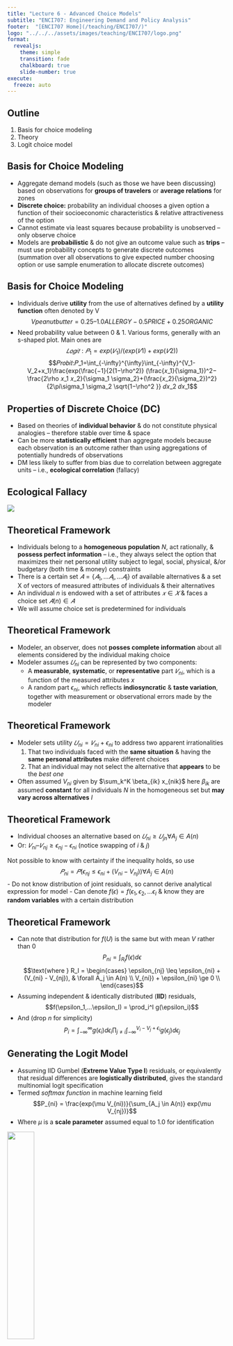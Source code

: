 ```yaml
---
title: "Lecture 6 - Advanced Choice Models"
subtitle: "ENCI707: Engineering Demand and Policy Analysis"
footer:  "[ENCI707 Home](/teaching/ENCI707/)"
logo: "../../../assets/images/teaching/ENCI707/logo.png"
format: 
  revealjs: 
    theme: simple
    transition: fade
    chalkboard: true
    slide-number: true
execute:
  freeze: auto
---
```

## Outline

::: incremental
1.  Basis for choice modeling
2.  Theory
3.  Logit choice model
:::

## Basis for Choice Modeling {.smaller}

-   Aggregate demand models (such as those we have been discussing) based on observations for **groups of travelers** or **average relations** for zones
-   **Discrete choice:** probability an individual chooses a given option a function of their socioeconomic characteristics & relative attractiveness of the option
-   Cannot estimate via least squares because probability is unobserved – only observe choice
-   Models are **probabilistic** & do not give an outcome value such as **trips** – must use probability concepts to generate discrete outcomes (summation over all observations to give expected number choosing option or use sample enumeration to allocate discrete outcomes)

## Basis for Choice Modeling {.smaller}

-   Individuals derive **utility** from the use of alternatives defined by a **utility function** often denoted by V $$Vpeanut butter = 0.25 – 1.0 ALLERGY - 0.5 PRICE + 0.25 ORGANIC$$
-   Need probability value between 0 & 1. Various forms, generally with an s-shaped plot. Main ones are $$𝐿𝑜𝑔𝑖𝑡:𝑃_1=exp⁡(𝑉_1 )/(exp⁡(𝑉1)+exp⁡(𝑉2))$$ $$𝑃𝑟𝑜𝑏𝑖𝑡:𝑃_1=\int_{-\infty}^{\infty}⁡\int_{-\infty}^{V_1-V_2+x_1}\frac{⁡exp⁡(\frac{−1}{2(1−\rho^2)} (\frac{𝑥_1}{\sigma_1})^2−\frac{2\rho 𝑥_1 𝑥_2}{\sigma_1 \sigma_2}+(\frac{𝑥_2}{\sigma_2})^2}{2\pi\sigma_1 \sigma_2 \sqrt{1−\rho^2 }} 𝑑𝑥_2 𝑑𝑥_1$$

## Properties of Discrete Choice (DC)

-   Based on theories of **individual behavior** & do not constitute physical analogies – therefore stable over time & space
-   Can be more **statistically efficient** than aggregate models because each observation is an outcome rather than using aggregations of potentially hundreds of observations
-   DM less likely to suffer from bias due to correlation between aggregate units – i.e., **ecological correlation** (fallacy)

## Ecological Fallacy

![](../images/lecture5/eco_fallacy.png){fig-align="center"}

## Theoretical Framework {.smaller}

-   Individuals belong to a **homogeneous population** $N$, act rationally, & **possess perfect information** – i.e., they always select the option that maximizes their net personal utility subject to legal, social, physical, &/or budgetary (both time & money) constraints
-   There is a certain set $𝐴 = \{𝐴_1, …𝐴_i,…𝐴_I\}$ of available alternatives & a set X of vectors of measured attributes of individuals & their alternatives
-   An individual $n$ is endowed with a set of attributes $𝑥 \in 𝑋$ & faces a choice set $𝐴(n) \in 𝐴$
-   We will assume choice set is predetermined for individuals

## Theoretical Framework

-   Modeler, an observer, does not **posses complete information** about all elements considered by the individual making choice
-   Modeler assumes $𝑈_{ni}$ can be represented by two components:
    -   A **measurable**, **systematic**, or **representative** part $𝑉_{ni}$, which is a function of the measured attributes $x$
    -   A random part $\epsilon_{ni}$, which reflects **indiosyncratic** & **taste variation**, together with measurement or observational errors made by the modeler

## Theoretical Framework

-   Modeler sets utility $𝑈_{ni}=𝑉_{ni}+\epsilon_{ni}$ to address two apparent irrationalities
    1.  That two individuals faced with the **same situation** & having the **same personal attributes** make different choices
    2.  That an individual may not select the alternative that **appears** to be the *best one*
-   Often assumed $V_{ni}$ given by $\sum_k^K \beta_{ik} x_{nik}$ here $\beta_{ik}$ are assumed **constant** for all individuals $N$ in the homogeneous set but **may vary across alternatives** $I$

## Theoretical Framework {.smaller}

-   Individual chooses an alternative based on $𝑈_{ni}≥ 𝑈_{jn} \forall A_j \in A(n)$
-   Or: $𝑉_{ni}  – 𝑉_{nj}≥\epsilon_{nj}  − \epsilon_{ni}$ (notice swapping of $i$ & $j$)

Not possible to know with certainty if the inequality holds, so use $$𝑃_{ni}  = 𝑃(\epsilon_{nj} \leq \epsilon_{ni} + (V_{ni} - V_{nj})) \forall A_j \in A(n)$$ - Do not know distribution of joint residuals, so cannot derive analytical expression for model - Can denote $f(\epsilon) = f(\epsilon_1, \epsilon_2, ... \epsilon_I$ & know they are **random variables** with a certain distribution

## Theoretical Framework {.smaller}

-   Can note that distribution for $f(U)$ is the same but with mean $V$ rather than 0 $$P_{ni} = \int_{R_I} f(\epsilon) d\epsilon$$ $$\text{where } R_I = \begin{cases}
    \epsilon_{nj} \leq \epsilon_{ni} + (V_{ni} - V_{nj}), & \forall A_j \in A(n) \\
    V_{ni}) + \epsilon_{ni} \ge 0 \\
    \end{cases}$$
-   Assuming independent & identically distributed (**IID**) residuals, $$f(\epsilon_1,...\epsilon_I) = \prod_i^I g(\epsilon_i)$$
-   And (drop $n$ for simplicity) $$P_i = \int_{-\infty}^\infty g(\epsilon_i) d\epsilon_i \prod_{j \neq i} \int_{-\infty}^{V_i-V_j+\epsilon_i} g(\epsilon_j) d\epsilon_j$$

## Generating the Logit Model {.smaller}

-   Assuming IID Gumbel (**Extreme Value Type I**) residuals, or equivalently that residual differences are **logistically distributed**, gives the standard multinomial logit specification
-   Termed *softmax function* in machine learning field $$P_{ni} = \frac{exp(\mu V_{ni})}{\sum_{A_j \in A(n)} exp(\mu V_{nj})}$$
-   Where $\mu$ is a **scale parameter** assumed equal to 1.0 for identification

![](../images/lecture5/logit_curve.png){.absolute bottom="0" right="0" width="35%"}

## Logit Model Parameter Estimation

-   Commercial (& opensource) software exists to estimate model parameters using the method of maximum likelihood estimation
    -   Apollo (R & free)
    -   Biogeme (Python & free)
    -   STATA (commercial)
    -   LIMDEP (commercial)
    -   GAUSS (commercial)
-   Parameter interpretation similar to regression (t-statistics, GoF, etc.)

## Direct & Cross Elasticity

-   **Direct elasticity:** direct effect of changing a variable value related to a good on demand for the same good
    -   E.g., elasticity of transit demand wrt transit fare, transit travel time, or transit headway
-   **Cross elasticity:** effect of changing a variable value related to a good on demand for a different good
    -   E.g., elasticity of transit demand wrt auto travel time

## Logit - Direct Elasticity

Direct elasticity of the probability of an individual $n$ choosing alternative $i$ wrt a change in an attribute/independent variable $X_{ik}$ with coefficient $\beta_k$ (ignoring $n$ subscripts for simplicity)

$$e_{direct} = \frac{\partial P_i}{\partial X_{ik}} \frac{X_{ik}}{P_i}=(1-P_i)X_{ik}\beta_k$$

## Logit - Cross Elasticity {.smaller}

-   Cross elasticity of the probability of an individual $n$ choosing alternative $i$ wrt a change in an attribute/independent variable $X_{jk}$ with coefficient $\beta_k$ for a different alternative

$$e_{cross} = -P_j X_{jk}\beta_k$$

-   Above is same regardless of alternative $i$. I.e., **all alternatives** have the same cross-elasticity wrt an attribute $k$ of alternative $j$
-   Above results from independence of irrelevant alternatives (**IIA**) property of basic logit model

## Independence of Irrelevant Alternatives (IIA) Property

Consider we have two modes: auto (a) & bus (b)

$$\frac{P_a}{P_b} = \frac{exp(V_a)}{exp(V_b)} = exp(V_a - V_b)$$ I.e., the relative probability of choosing auto vs. bus depends **only** on the utilities of the two alternatives

-   Now what if our buses are **red (rb)** & we paint half **blue (bb)**?

## IIA Cont…

-   If the IIA assumption does not hold, we can make other error distribution assumptions
    -   Nested logit (can handle complex decision structures)
    -   Probit (normal error terms, very general model, but can be difficult to work with it)